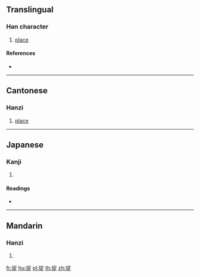 {{character info/new}}
==Translingual==

===Han character===
{{Han char|rn=32|rad=土|as=08|sn=11|four=|canj=GJMO|ids=⿰土定}}

# {{lb|mul|Cantonese}} [[place]]

====References====
* {{Han ref|kx=0230.160|dkj=05157|dj=0466.260|hdz=10458.030|uh=57DE|ud=22494}}

----

==Cantonese==

===Hanzi===
{{yue-hanzi|jyut=[[deng6]]|y=deng6}}

# [[place]]

----

==Japanese==

===Kanji===
{{ja-kanji|grade=|rs=土08}}

# {{defn|lang=ja|sort=土08}}

====Readings====
* {{ja-readings|on=[[てい]] (tei)|kun=[[つつみ]] (tsutsumi)}}

----

==Mandarin==

===Hanzi===
{{cmn-hanzi|pin=[[dǐ]] ([[di3]])|wg=ti<sup>3</sup>}}

# {{defn|lang=cmn|sort=土08}}

[[fr:埞]]
[[hu:埞]]
[[pl:埞]]
[[th:埞]]
[[zh:埞]]